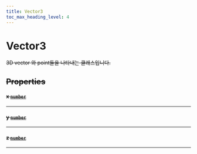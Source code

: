 ```yaml
---
title: Vector3
toc_max_heading_level: 4
---
```


# Vector3 <s generated />

3D vector 와 point들을 나타내는 클래스입니다.

## Properties <s generated />

#### x [`number`]( https://developer.mozilla.org/en-US/docs/Web/JavaScript/Reference/Global_Objects/Number) <s generated />

<hr class="solid" />  <s generated />

#### y [`number`]( https://developer.mozilla.org/en-US/docs/Web/JavaScript/Reference/Global_Objects/Number) <s generated />

<hr class="solid" />  <s generated />

#### z [`number`]( https://developer.mozilla.org/en-US/docs/Web/JavaScript/Reference/Global_Objects/Number) <s generated />

<hr class="solid" />  <s generated />


